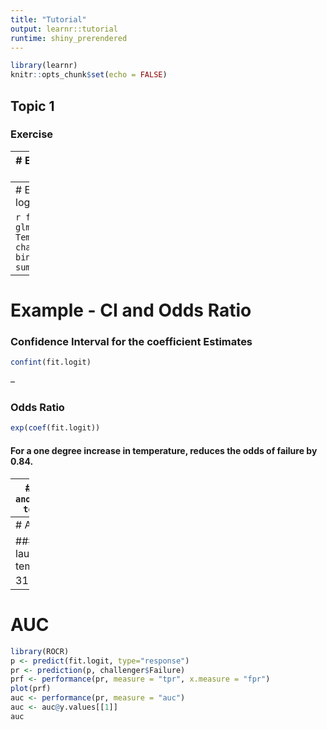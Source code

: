 ```yaml
---
title: "Tutorial"
output: learnr::tutorial
runtime: shiny_prerendered
---
```


```r
library(learnr)
knitr::opts_chunk$set(echo = FALSE)
```


## Topic 1

### Exercise 

---
# Example Challenger O Ring

```r
challenger <- read_csv("data/challenger_ORing_data.csv")
colnames(challenger) <- c("Temperature", "Failure")
challenger %>% ggplot() + geom_point(mapping = aes(x = Temperature, y = Failure)) 
```
---
# Example - Fitting a logistic Regression

```r
fit.logit <- glm(Failure ~ Temperature, data = challenger, family = binomial(link='logit'))
summary(fit.logit)
```

---
# Example - CI and Odds Ratio

### Confidence Interval for the coefficient Estimates
```r
confint(fit.logit)
```

--

### Odds Ratio
```r
exp(coef(fit.logit))
```

#### For a one degree increase in temperature, reduces the odds of failure by 0.84.

---
# Deviance
```r
anova(fit.logit, test="Chisq")
```
---
# Accuracy
```r
fitted.results <- predict(fit.logit, type='response')
fitted.results <- ifelse(fitted.results > 0.5,1,0)
misClasificError <- mean(fitted.results != challenger$Failure)
print(paste('Accuracy',1-misClasificError))
```

### Actual launch temperature was 31 $^{\circ}$ F
```r
test <- as.data.frame(cbind(31, 1))
colnames(test) <- c("Temperature", "Failure")
fitted.results <- predict(fit.logit, test, type='response')
misClasificError <- mean(fitted.results != test$Failure)
print(paste('Accuracy',1-misClasificError))
```
---
# AUC 

```r
library(ROCR)
p <- predict(fit.logit, type="response")
pr <- prediction(p, challenger$Failure)
prf <- performance(pr, measure = "tpr", x.measure = "fpr")
plot(prf)
auc <- performance(pr, measure = "auc")
auc <- auc@y.values[[1]]
auc
```

